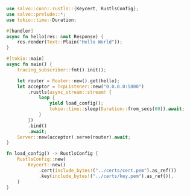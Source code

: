 ```rust  title="tls-rustls-reload/src/main.rs"
use salvo::conn::rustls::{Keycert, RustlsConfig};
use salvo::prelude::*;
use tokio::time::Duration;

#[handler]
async fn hello(res: &mut Response) {
    res.render(Text::Plain("Hello World"));
}

#[tokio::main]
async fn main() {
    tracing_subscriber::fmt().init();

    let router = Router::new().get(hello);
    let acceptor = TcpListener::new("0.0.0.0:5800")
        .rustls(async_stream::stream! {
            loop {
                yield load_config();
                tokio::time::sleep(Duration::from_secs(60)).await;
            }
        })
        .bind()
        .await;
    Server::new(acceptor).serve(router).await;
}

fn load_config() -> RustlsConfig {
    RustlsConfig::new(
        Keycert::new()
            .cert(include_bytes!("../certs/cert.pem").as_ref())
            .key(include_bytes!("../certs/key.pem").as_ref()),
    )
}

```